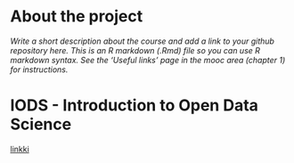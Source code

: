 
# About the project

*Write a short description about the course and add a link to your github repository here. This is an R markdown (.Rmd) file so you can use R markdown syntax. See the 'Useful links' page in the mooc area (chapter 1) for instructions.*

# IODS - Introduction to Open Data Science

[linkki](https://github.com/varpuv/IODS-project)
